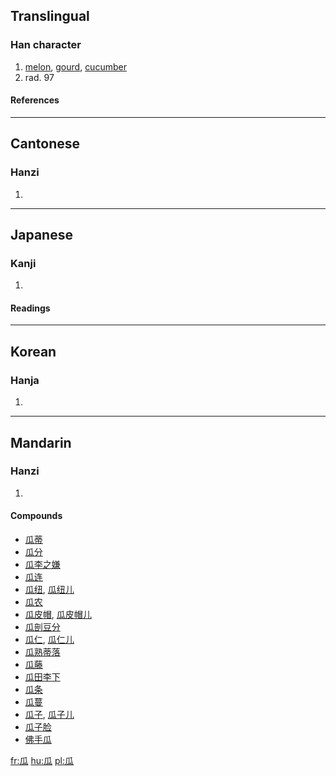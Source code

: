 {{see|爪}}
==Translingual==
===Han character===
{{Han char|rn=97|rad=瓜|as=00|sn=5|four=7223<sub>0</sub>|canj=竹女戈人 (HVIO)}}
# [[melon]], [[gourd]], [[cucumber]]
# rad. 97
====References====
{{Han ref|kx=0746.010|dkj=21371|dj=1154.140|hdz=42654.010|uh=74DC|ud=29916|bh=A5CA|bd=42442}}

----
==Cantonese==
===Hanzi===
{{yue-hanzi|jyut=|y=gwa1}}
# {{defn|Cantonese}}

----
==Japanese==
===Kanji===
{{ja-kanji|grade=|rs=瓜00}}
# {{defn|Japanese}} 
====Readings====
{{ja-readings|on=[[か]] (ka)|kun=[[うり]] (uri)}}

----
==Korean==
===Hanja===
{{ko-hanja|hangeul=[[과]]|eumhun=|rv=gwa|mr=kwa|y=kwa}}
# {{defn|Korean}}

----
==Mandarin==
===Hanzi===
{{cmn-hanzi|pin=[[guā]] (gua1)|wg=kua<sup>1</sup>}}
# {{defn|Mandarin}}

====Compounds====
*[[瓜蒂]]
*[[瓜分]]
*[[瓜李之嫌]]
*[[瓜连]]
*[[瓜纽]], [[瓜纽儿]]
*[[瓜农]]
*[[瓜皮帽]], [[瓜皮帽儿]]
*[[瓜剖豆分]]
*[[瓜仁]], [[瓜仁儿]]
*[[瓜熟蒂落]]
*[[瓜藤]]
*[[瓜田李下]]
*[[瓜条]]
*[[瓜蔓]]
*[[瓜子]], [[瓜子儿]]
*[[瓜子脸]]
*[[佛手瓜]]

[[fr:瓜]]
[[hu:瓜]]
[[pl:瓜]]